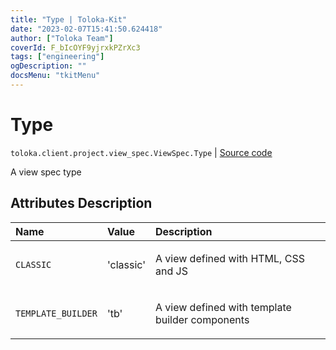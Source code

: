 ```yaml
---
title: "Type | Toloka-Kit"
date: "2023-02-07T15:41:50.624418"
author: ["Toloka Team"]
coverId: F_bIcOYF9yjrxkPZrXc3
tags: ["engineering"]
ogDescription: ""
docsMenu: "tkitMenu"
---
```


# Type
`toloka.client.project.view_spec.ViewSpec.Type` | [Source code](https://github.com/Toloka/toloka-kit/blob/v1.1.3/src/client/project/view_spec.py#L22)

A view spec type

## Attributes Description

| Name | Value | Description |
| :------| :-----------| :----------| 
`CLASSIC`|'classic'|<p>A view defined with HTML, CSS and JS</p>
`TEMPLATE_BUILDER`|'tb'|<p>A view defined with template builder components</p>